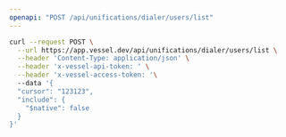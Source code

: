 ```yaml
---
openapi: "POST /api/unifications/dialer/users/list"
---
```


<RequestExample>

```bash Request
curl --request POST \
  --url https://app.vessel.dev/api/unifications/dialer/users/list \
  --header 'Content-Type: application/json' \
  --header 'x-vessel-api-token: ' \
  --header 'x-vessel-access-token: '\ 
  --data '{
  "cursor": "123123",
  "include": {
    "$native": false
  }
}'
```

</RequestExample>


      